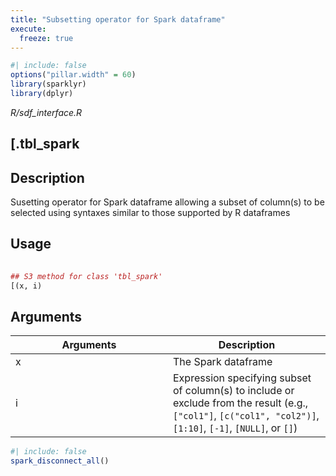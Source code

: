 ```yaml
---
title: "Subsetting operator for Spark dataframe"
execute:
  freeze: true
---
```


```r
#| include: false
options("pillar.width" = 60)
library(sparklyr) 
library(dplyr)
```

*R/sdf_interface.R*

## [.tbl_spark

## Description
 Susetting operator for Spark dataframe allowing a subset of column(s) to be selected using syntaxes similar to those supported by R dataframes 


## Usage
```r
 
## S3 method for class 'tbl_spark'
[(x, i) 
```

## Arguments
|Arguments|Description|
|---|---|
| x | The Spark dataframe |
| i | Expression specifying subset of column(s) to include or exclude from the result (e.g., `["col1"]`, `[c("col1", "col2")]`, `[1:10]`, `[-1]`, `[NULL]`, or `[]`) |








```r
#| include: false
spark_disconnect_all()
```
